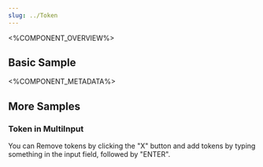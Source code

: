 ```yaml
---
slug: ../Token
---
```



<%COMPONENT_OVERVIEW%>

## Basic Sample
<Basic />

<%COMPONENT_METADATA%>

## More Samples

### Token in MultiInput
You can Remove tokens by clicking the "X" button and add tokens
by typing something in the input field, followed by "ENTER".

<TokenInMultiInput/>